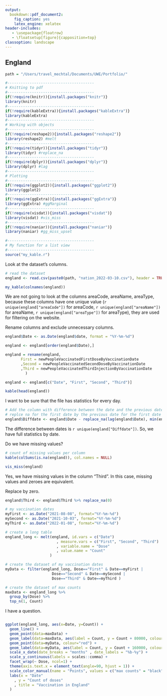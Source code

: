 ```yaml
---
output:
  bookdown::pdf_document2:
    fig_caption: yes
    latex_engine: xelatex
header-includes:
   - \usepackage{floatrow}
   - \floatsetup[figure]{capposition=top}
classoption: landscape
---
```

## England {#DatasetEngland}

```r
path = "/Users/travel_mechtal/Documents/UWE/Portfolio/"
```

```r
#---------------------------------------
# Knitting to pdf
#---------------------------------------
if(!require(knitr)){install.packages("knitr")}
library(knitr)
#---------------------------------------
if(!require(kableExtra)){install.packages("kableExtra")}
library(kableExtra)
#---------------------------------------
# Working with objects
#---------------------------------------
if(!require(reshape2)){install.packages("reshape2")}
library(reshape2) #melt
#---------------------------------------
if(!require(tidyr)){install.packages("tidyr")}
library(tidyr) #replace_na
#---------------------------------------
if(!require(dplyr)){install.packages("dplyr")}
library(dplyr) #lag
#---------------------------------------
# Plotting
#---------------------------------------
if(!require(ggplot2)){install.packages("ggplot2")}
library(ggplot2)
#---------------------------------------
if(!require(ggExtra)){install.packages("ggExtra")}
library(ggExtra) #ggMarginal
#---------------------------------------
if(!require(visdat)){install.packages("visdat")}
library(visdat) #vis_miss
#---------------------------------------
if(!require(naniar)){install.packages("naniar")}
library(naniar) #gg_miss_upset
```

```r
#---------------------------------------
# My function for a list view
#---------------------------------------
source("my_kable.r")
```

Look at the dataset's columns.
```r
# read the dataset
england <- read.csv(paste0(path, "nation_2022-03-10.csv"), header = TRUE, sep = ",")

my_kable(colnames(england))
```
We are not going to look at the columns areaCode, areaName, areaType, because these columns have one unique value (`r unique(england["areaCode"])` for areaCode, `r unique(england["areaName"])` for areaName, `r unique(england["areaType"])` for areaType), they are used for filtering on the website.

Rename columns and exclude unnecessary columns.
```r
england$Date <- as.Date(england$date, format = "%Y-%m-%d")

england <- england[order(england$Date),]
```

```r
england = rename(england, 
       First = newPeopleVaccinatedFirstDoseByVaccinationDate
       ,Second = newPeopleVaccinatedSecondDoseByVaccinationDate
       ,Third = newPeopleVaccinatedThirdInjectionByVaccinationDate
         )

england <- england[c("Date", "First", "Second", "Third")]

kable(head(england))
```

I want to be sure that the file has statistics for every day.
```r
# Add the column with difference between the date and the previous date within the table.
# replce na for the first date by the previous date for the first date
england$Diffdate <- england$Date - replace_na(lag(england$Date), min(england$Date) - 1)
```
The difference between dates is `r unique(england["Diffdate"])`. So, we have full statistics by date.

Do we have missing values?
```r
# count of missing values per column
kable(colSums(is.na(england)), col.names = NULL)
```

```r
vis_miss(england)
```
Yes, we have missing values in the column "Third". In this case, missing values and zeroes are equivalent.

Replace by zero.

```r
england$Third <- england$Third %>% replace_na(0)
```

```r
# my vaccination dates
myFirst <- as.Date("2021-08-08", format="%Y-%m-%d")
mySecond <- as.Date("2021-10-03", format="%Y-%m-%d")
myThird <- as.Date("2022-01-08", format="%Y-%m-%d")
```

```r
# create a long table
england_long <- melt(england, id.vars = c("Date")
                       , measure.vars = c("First", "Second", "Third")
                       , variable.name = "Dose"
                       , value.name = "Count"
                    )
```

```r
# create the dataset of my vaccination dates
myData <- filter(england_long, Dose=="First" & Date==myFirst |
                     Dose=="Second" & Date==mySecond |
                     Dose=="Third" & Date==myThird )
```

```r
# create the dataset of max counts
maxData <- england_long %>%
  group_by(Dose) %>%
  top_n(1, Count)
```

I have a question.

```r
```

```r
ggplot(england_long, aes(x=Date, y=Count)) +
  geom_line() +
  geom_point(data=maxData) +
  geom_label(data=maxData, aes(label = Count, y = Count + 80000, colour="max")) +
  geom_point(data=myData, colour="red") +
  geom_label(data=myData, aes(label = Count, y = Count + 160000, colour="my")) +
  scale_x_date(date_breaks = "months" , date_labels = "%b-%y") +
  scale_y_continuous(labels = scales::comma) +
  facet_wrap(~ Dose, ncol=1) +
  theme(axis.text.x = element_text(angle=90, hjust = 1)) +
  scale_color_manual(name = "Points", values = c("max counts" = "black", "my dates" = "red")) +
  labs(x = "Date" 
    , y = "Count of doses"
    , title = "Vaccination in England"
  )
```